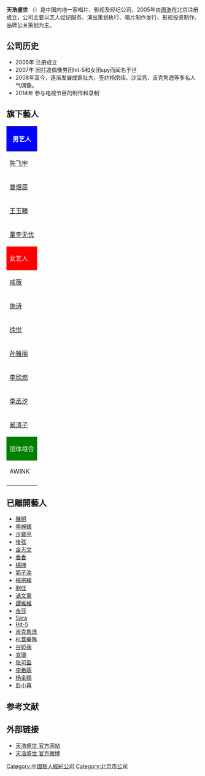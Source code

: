 {{Infobox_Company
  | company_name   = 天浩盛世 
  | company_name_en=  Tian Hao Entertainment
  | company_logo   = 
  | company_type   = 唱片公司、影视公司、制作公司
  | company_slogan = 
  | foundation     = 
  | location       = {{CHN}}[[北京市|北京市]][[朝阳区|朝阳区]]三里屯SOHO D座26层 
  | zip_code       = 
  | sales          = 
  | profit         = 
  | asset          = 
  | market_value   = 
  | num_employees  = 
  | industry       = 音乐唱片製作发行公司
  | products       = 音乐唱片
  | revenue        = 
  | homepage       = [http://www.thent.cn/home/index 天浩盛世 官方网站]
}}
'''天浩盛世''' （{{lang-en|Tian Hao Entertainment}}）是中国内地一家唱片、影视及经纪公司，2005年由[[周浩|周浩]]在北京注册成立，公司主要以艺人经纪服务、演出策划执行、唱片制作发行、影视投资制作、品牌公关策划为主。

==公司历史==
*2005年 注册成立
*2007年 因打造偶像男团hit-5和女团spy而闻名于世
*2008年至今，逐渐发展成熟壮大，签约杨宗纬、沙宝亮、吉克隽逸等多名人气偶像。
*2014年 参与电视节目的制作和录制
==旗下藝人==
{| class="wikitable" cellpadding="1" style="width: 700px"
|-
! style="background:blue; color:white" colspan="3" | 男艺人
|-
|[[陈飞宇|陈飞宇]]||[[李治廷|李治廷]]||[[牛骏峰|牛骏峰]]
|-
|[[曹煜辰|曹煜辰]]||[[陈博豪|陈博豪]]||[[李卓阳|李卓阳]]
|-
|[[王玉臻|王玉臻]]||[[齐天映|齐天映]]||[[罗沛祺|罗沛祺]]
|-
|[[董李无忧|董李无忧]]||[[闫海明|闫海明]] ||
|-
! style="background:red; color:white" colspan="3" | 女艺人
|-
|[[戚薇|戚薇]] || [[文淇|文淇]] || [[邢菲|邢菲]]
|-
|[[施诗|施诗]] || [[赵奕欢|赵奕欢]] || [[张艺上|张艺上]]
|-
|[[徐悦|徐悦]] ||  [[董思怡|董思怡]] || [[陈卓璇|陳卓璇]]（[[硬糖少女303|硬糖少女303]]）
|-
|[[孙雅丽|孙雅丽]] || [[高晴|高晴]]  || [[孟可|孟可]]
|-
|[[李欣燃|李欣燃]] || [[梁宝羚|梁宝羚]] || [[迟宁宁|迟宁宁]]
|-
|  [[李丞汐|李丞汐]] || 艾米 ||[[姚安娜_(任正非之女)|姚安娜]]
|-
| [[阚清子|阚清子]]||[[刘敏涛|刘敏涛]] || [[胡嘉欣|胡嘉欣]]
|-
! style="background:green; color:white" colspan="3" | 团体组合
|-
| AWINK || ALIBI ||
|-
|}

==已離開藝人==
*[[陳明_(歌手)|陳明]]
*[[李梓鋒|李梓鋒]]
*[[沙寶亮|沙寶亮]]
*[[後弦|後弦]]
*[[金志文|金志文]]
*[[香香_(歌手)|香香]]
*[[楊坤|楊坤]]
*[[郭子渝|郭子渝]] 
*[[楊宗緯|楊宗緯]]
*[[劉佳|劉佳]]
*[[滿文軍|滿文軍]]
*[[譚維維|譚維維]]
*[[金莎|金莎]]
*[[Sara|Sara]]
*[[Hit-5|Hit-5]]
*[[吉克雋逸|吉克雋逸]]
*[[杭蓋樂隊|杭蓋樂隊]]
*[[谷婭溦|谷婭薇]]
*[[宣璐|宣璐]]
*[[张可盈|张可盈]]
*[[李希萌|李希萌]]
*[[杨金赐|杨金赐]]
*[[彭小苒|彭小苒]]

==参考文献==
{{reflist}}

==外部链接==
*[http://www.thent.cn/home/index 天浩盛世 官方网站]{{Dead link}}
*[http://weibo.com/thentertainment 天浩盛世 官方微博] {{Wayback|url=http://weibo.com/thentertainment |date=20220316150051 }}
{{中国唱片及影视公司}}
[[Category:中國藝人經紀公司|Category:中國藝人經紀公司]]
[[Category:北京市公司|Category:北京市公司]]